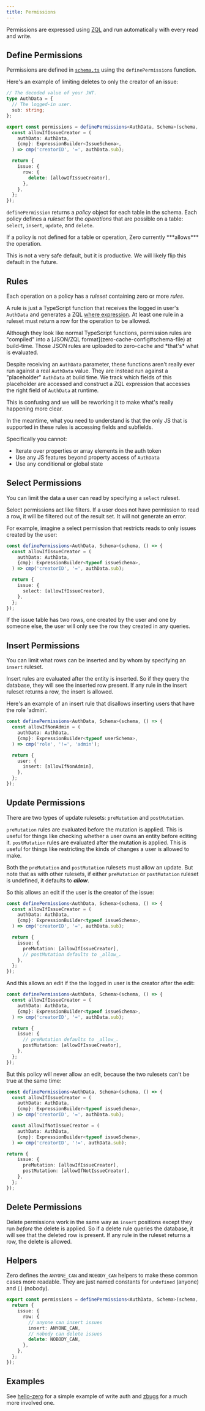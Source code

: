 ```yaml
---
title: Permissions
---
```


Permissions are expressed using [ZQL](reading-data) and run automatically with every read and write.

## Define Permissions

Permissions are defined in [`schema.ts`](/docs/zero-schema) using the `definePermissions` function.

Here's an example of limiting deletes to only the creator of an issue:

```ts
// The decoded value of your JWT.
type AuthData = {
  // The logged-in user.
  sub: string;
};

export const permissions = definePermissions<AuthData, Schema>(schema, () => {
  const allowIfIssueCreator = (
    authData: AuthData,
    {cmp}: ExpressionBuilder<IssueSchema>,
  ) => cmp('creatorID', '=', authData.sub);

  return {
    issue: {
      row: {
        delete: [allowIfIssueCreator],
      },
    },
  };
});
```

`definePermission` returns a _policy_ object for each table in the schema. Each policy defines a _ruleset_ for the _operations_ that are possible on a table: `select`, `insert`, `update`, and `delete`.

<Note type="danger">
If a policy is not defined for a table or operation, Zero currently ***allows*** the operation.

This is not a very safe default, but it is productive. We will likely flip this default in the future.

</Note>

## Rules

Each operation on a policy has a _ruleset_ containing zero or more _rules_.

A rule is just a TypeScript function that receives the logged in user's `AuthData` and generates a ZQL [where expression](reading-data#compound-filters). At least one rule in a ruleset must return a row for the operation to be allowed.

<Note type="warning">
Although they look like normal TypeScript functions, permission rules are "compiled" into a [JSON/ZQL format](zero-cache-config#schema-file) at build-time. Those JSON rules are uploaded to zero-cache and *that's* what is evaluated.

Despite receiving an `AuthData` parameter, these functions aren't really ever run against a real `AuthData` value. They are instead run against a "placeholder" `AuthData` at build time. We track which fields of this placeholder are accessed and construct a ZQL expression that accesses the right field of `AuthData` at runtime.

This is confusing and we will be reworking it to make what's really happening more clear.

In the meantime, what you need to understand is that the only JS that is supported in these rules is accessing fields and subfields.

Specifically you cannot:

* Iterate over properties or array elements in the auth token
* Use any JS features beyond property access of `AuthData`
* Use any conditional or global state
</Note>

## Select Permissions

You can limit the data a user can read by specifying a `select` ruleset.

Select permissions act like filters. If a user does not have permission to read a row, it will be filtered out of the result set. It will not generate an error.

For example, imagine a select permission that restricts reads to only issues created by the user:

```ts
const definePermissions<AuthData, Schema>(schema, () => {
  const allowIfIssueCreator = (
    authData: AuthData,
    {cmp}: ExpressionBuilder<typeof issueSchema>,
  ) => cmp('creatorID', '=', authData.sub);

  return {
    issue: {
      select: [allowIfIssueCreator],
    },
  };
});
```

If the issue table has two rows, one created by the user and one by someone else, the user will only see the row they created in any queries.

## Insert Permissions

You can limit what rows can be inserted and by whom by specifying an `insert` ruleset.

Insert rules are evaluated after the entity is inserted. So if they query the database, they will see the inserted row present. If any rule in the insert ruleset returns a row, the insert is allowed.

Here's an example of an insert rule that disallows inserting users that have the role 'admin'.

```ts
const definePermissions<AuthData, Schema>(schema, () => {
  const allowIfNonAdmin = (
    authData: AuthData,
    {cmp}: ExpressionBuilder<typeof userSchema>,
  ) => cmp('role', '!=', 'admin');

  return {
    user: {
      insert: [allowIfNonAdmin],
    },
  };
});
```

## Update Permissions

There are two types of update rulesets: `preMutation` and `postMutation`.

`preMutation` rules are evaluated before the mutation is applied. This is useful for things like checking whether a user owns an entity before editing it. `postMutation` rules are evaluated after the mutation is applied. This is useful for things like restricting the kinds of changes a user is allowed to make.

Both the `preMutation` and `postMutation` rulesets must allow an update. But note that as with other rulesets, if either `preMutation` or `postMutation` ruleset is undefined, it defaults to **_allow_**.

So this allows an edit if the user is the creator of the issue:

```ts
const definePermissions<AuthData, Schema>(schema, () => {
  const allowIfIssueCreator = (
    authData: AuthData,
    {cmp}: ExpressionBuilder<typeof issueSchema>,
  ) => cmp('creatorID', '=', authData.sub);

  return {
    issue: {
      preMutation: [allowIfIssueCreator],
      // postMutation defaults to _allow_.
    },
  };
});
```

And this allows an edit if the the logged in user is the creator after the edit:

```ts
const definePermissions<AuthData, Schema>(schema, () => {
  const allowIfIssueCreator = (
    authData: AuthData,
    {cmp}: ExpressionBuilder<typeof issueSchema>,
  ) => cmp('creatorID', '=', authData.sub);

  return {
    issue: {
      // preMutation defaults to _allow_.
      postMutation: [allowIfIssueCreator],
    },
  };
});
```

But this policy will never allow an edit, because the two rulesets can't be true at the same time:

```ts
const definePermissions<AuthData, Schema>(schema, () => {
  const allowIfIssueCreator = (
    authData: AuthData,
    {cmp}: ExpressionBuilder<typeof issueSchema>,
  ) => cmp('creatorID', '=', authData.sub);

  const allowIfNotIssueCreator = (
    authData: AuthData,
    {cmp}: ExpressionBuilder<typeof issueSchema>,
  ) => cmp('creatorID', '!=', authData.sub);

return {
    issue: {
      preMutation: [allowIfIssueCreator],
      postMutation: [allowIfNotIssueCreator],
    },
  };
});
```

## Delete Permissions

Delete permissions work in the same way as `insert` positions except they run _before_ the delete is applied. So if a delete rule queries the database, it will see that the deleted row is present. If any rule in the ruleset returns a row, the delete is allowed.

## Helpers

Zero defines the `ANYONE_CAN` and `NOBODY_CAN` helpers to make these common cases more readable. They are just named constants for `undefined` (anyone) and `[]` (nobody).

```ts
export const permissions = definePermissions<AuthData, Schema>(schema, () => {
  return {
    issue: {
      row: {
        // anyone can insert issues
        insert: ANYONE_CAN,
        // nobody can delete issues
        delete: NOBODY_CAN,
      },
    },
  };
});
```

## Examples

See [hello-zero](https://github.com/rocicorp/hello-zero/blob/main/src/schema.ts) for a simple example of write auth and [zbugs](https://github.com/rocicorp/mono/blob/main/apps/zbugs/schema.ts#L16) for a much more involved one.
